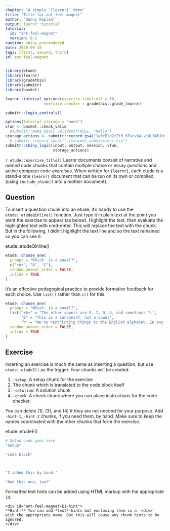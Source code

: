 ```yaml
---
chapter: "A simple `{learnr}` demo"
title: "Title for ant-feel-magnet"
author: "Danny Kaplan"
output: learnr::tutorial
tutorial:
  id: "ant-feel-magnet"
  version: 0.1
runtime: shiny_prerendered
date: 2020-06-16 
tags: [first, second, third]
id: ant-feel-magnet
---
```


```r
library(etude)
library(learnr)
library(gradethis)
library(submitr)
library(basket)

learnr::tutorial_options(exercise.timelimit = 60, 
                 exercise.checker = gradethis::grade_learnr)
```

```r
submitr::login_controls()
```

```r
options(tutorial.storage = "none")
vfun <- basket::check_valid
  #submitr::make_basic_validator(NULL, "hello")
storage_actions <- submitr::record_gs4("1w3fEld2rZlR_6FuzvkA-viOLBA5JdqD3xHl-LuLX3-Y", "statprep.annie@gmail.com", vfun)
  # submitr::record_local("./minimal_submissions.csv")
submitr::shiny_logic(input, output, session, vfun,
                     storage_actions)
```


`r etude::exercise_title()` Learnr documents consist of narrative and *named* code chunks that contain multiple choice or essay *questions* and active computer code *exercises*. When written for `{learnr}`, each etude is a stand-alone `{learnr}` document that can be run on its own or compiled (using `include_etude()` into a mother document).

## Question

To insert a question chunk into an etude, it's handy to use the `etude::etudeQinline()` function. Just type it in plain text at the point  you want the exercise to appear (as below). Highlight the text, then evaluate the highlighted text with cmd-enter. This will replace the text with the chunk. But in the following, I didn't highlight the text line and so the text remained so you can see it.

etude::etudeQinline()

```r
etude::choose_one(
  prompt = "Which  is a vowel?",
  c("+A+", "B", "C"),
  random_answer_order = FALSE,
  inline = TRUE
)
```

It's an effective pedagogical practice to provide formative feedback for each choice. Use `list()`  rather than `c()` for this.

```r
etude::choose_one(
  prompt = "Which  is a vowel?",
  list("+A+" = "The other vowels are E, I, O, U, and sometimes Y.", 
       "B" = "This is a consonant, not a vowel", 
       "ל" = "We're restricting things to the English alphabet. In any event, this Hebrew letter is not a vowel. It corresponds to the sound \"L\"."),
  random_answer_order = FALSE,
  inline = TRUE
)
```




## Exercise

Inserting an exercise is much the same as inserting a question, but use `etude::etudeE()` as the trigger. Four chunks will be created:

1. `-setup`: A setup chunk for the exercise
2. The chunk which is translated to the code block itself
3. `-solution`: A solution chunk
4. `-check`: A check chunk where you can place instructions for the code checker.

You can delete (1), (3), and (4) if they are not needed for your purpose. Add `-hint-1`, `-hint-2` chunks, if you need them, by hand. Make sure to keep the names coordinated with the other chunks that form the exercise.

etude::etudeE()

<!------------------ Start learnr exercise: ant-feel-magnet-E1 -->

```r
# Setup code goes here
"setup"
```

```r
"code block"
```

```r

```

```r

```

```r
"I added this by hand."
```

```r
"And this one, too!"
```

Formatted text hints can be added using HTML markup with the appropriate `id`.

```
<div id="ant-feel-magnet-E1-hint">
**Hint:** You can add *text* hints but enclosing them in a `<div>` with the appropriate name. But this will cause any chunk hints to be ignored.
</div>
```

<!-------------------- End of learnr exercise: ant-feel-magnet-E1 -->






